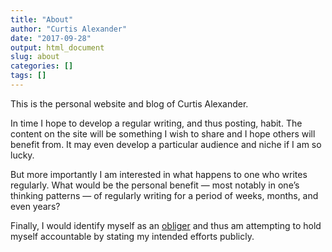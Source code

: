 ```yaml
---
title: "About"
author: "Curtis Alexander"
date: "2017-09-28"
output: html_document
slug: about
categories: []
tags: []
---
```


This is the personal website and blog of Curtis Alexander.

In time I hope to develop a regular writing, and thus posting, habit.  The content on the site will be something I wish to share and I hope others will benefit from.  It may even develop a particular audience and niche if I am so lucky.

But more importantly I am interested in what happens to one who writes regularly.  What would be the personal benefit &mdash; most notably in one's thinking patterns &mdash; of regularly writing for a period of weeks, months, and even years?

Finally, I would identify myself as an [obliger](https://gretchenrubin.com/2017/05/get-something-done-accountability/) and thus am attempting to hold myself accountable by stating my intended efforts publicly.
